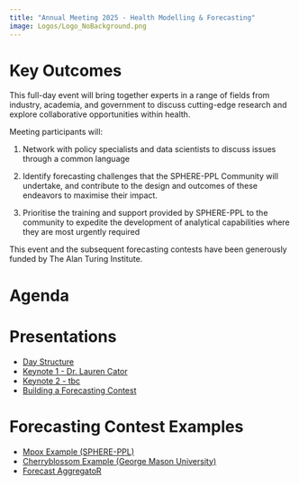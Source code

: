 ```yaml
---
title: "Annual Meeting 2025 - Health Modelling & Forecasting"
image: Logos/Logo_NoBackground.png
---
```


# Key Outcomes

This full-day event will bring together experts in a range of fields from industry, academia, and government to discuss cutting-edge research and explore collaborative opportunities within health.

Meeting participants will:

1. Network with policy specialists and data scientists to discuss issues through a common language

2. Identify forecasting challenges that the SPHERE-PPL Community will undertake, and contribute to the design and outcomes of these endeavors to maximise their impact.

3. Prioritise the training and support provided by SPHERE-PPL to the community to expedite the development of analytical capabilities where they are most urgently required


This event and the subsequent forecasting contests have been generously funded by The Alan Turing Institute.

# Agenda
<div id="target-container" style="font-size: 0.8em;"></div>

<script>
  fetch('https://sphere-ppl.org/pages/Events/Jan25.html')
    .then(response => response.text())
    .then(html => {
      const parser = new DOMParser();
      const doc = parser.parseFromString(html, 'text/html');
      const agendaSection   
 = doc.getElementById('sec-agenda');
      const table = agendaSection.querySelector('table');
      const tableHTML = table.outerHTML;
      document.getElementById('target-container').innerHTML = tableHTML;
    })
    .catch(error => {
      console.error('Error fetching webpage:', error);
    });
</script>

# Presentations

-   [Day Structure](Presentations/DayPlan/DayPlan.qmd)
-   [Keynote 1 - Dr. Lauren Cator]()
-   [Keynote 2 - tbc]()
-   [Building a Forecasting Contest](Presentations/ForecastingContests/ForecastingContests.qmd)

# Forecasting Contest Examples

-   [Mpox Example (SPHERE-PPL)](https://github.com/SPHERE-PPL/Contest-Example-Mpox)
-   [Cherryblossom Example (George Mason University)](https://competition.statistics.gmu.edu/)
-   [Forecast AggregatoR](https://github.com/SPHERE-PPL/Forecast-AggregatoR)
